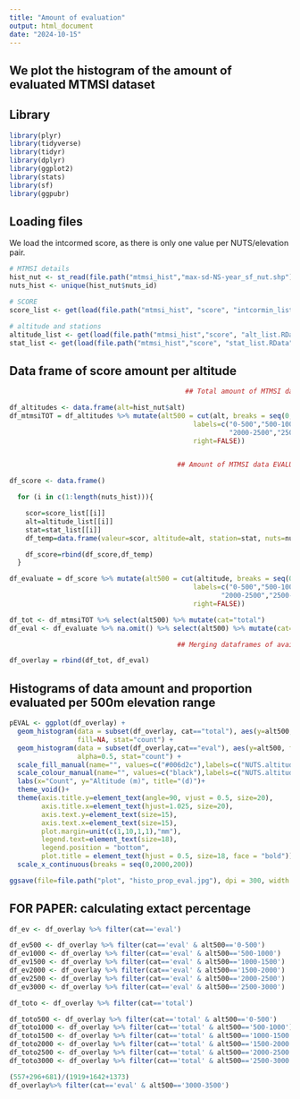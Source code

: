 ```yaml
---
title: "Amount of evaluation"
output: html_document
date: "2024-10-15"
---
```

We plot the histogram of the amount of evaluated MTMSI dataset
---
## Library

```r

library(plyr)
library(tidyverse)
library(tidyr)
library(dplyr)
library(ggplot2)
library(stats)
library(sf)
library(ggpubr)

```

## Loading files
We load the intcormed score, as there is only one value per NUTS/elevation pair.

```r

# MTMSI details
hist_nut <- st_read(file.path("mtmsi_hist","max-sd-NS-year_sf_nut.shp")) 
nuts_hist <- unique(hist_nut$nuts_id)

# SCORE
score_list <- get(load(file.path("mtmsi_hist", "score", "intcormin_list.RData"))) 

# altitude and stations
altitude_list <- get(load(file.path("mtmsi_hist","score", "alt_list.RData"))) # valeur d'altitudes par nuts
stat_list <- get(load(file.path("mtmsi_hist","score", "stat_list.RData"))) # nb stations par altitude par nuts (nested list)

```

## Data frame of score amount per altitude

```r

                                            ## Total amount of MTMSI data ##

df_altitudes <- data.frame(alt=hist_nut$alt)
df_mtmsiTOT = df_altitudes %>% mutate(alt500 = cut(alt, breaks = seq(0,3500,500), 
                                              labels=c("0-500","500-1000","1000-1500","1500-2000",
                                                       "2000-2500","2500-3000", "3000-3500"), 
                                              right=FALSE))


                                          ## Amount of MTMSI data EVALUATED ##

df_score <- data.frame()

  for (i in c(1:length(nuts_hist))){

    scor=score_list[[i]]
    alt=altitude_list[[i]]
    stat=stat_list[[i]]
    df_temp=data.frame(valeur=scor, altitude=alt, station=stat, nuts=nuts_hist[i])

    df_score=rbind(df_score,df_temp)
  }

df_evaluate = df_score %>% mutate(alt500 = cut(altitude, breaks = seq(0,3500,500), 
                                              labels=c("0-500","500-1000","1000-1500","1500-2000",
                                                     "2000-2500","2500-3000","3000-3500"), 
                                              right=FALSE)) 

df_tot <- df_mtmsiTOT %>% select(alt500) %>% mutate(cat="total")
df_eval <- df_evaluate %>% na.omit() %>% select(alt500) %>% mutate(cat="eval")

                                          ## Merging dataframes of available and evaluated MTMSI ##

df_overlay = rbind(df_tot, df_eval)

```

## Histograms of data amount and proportion evaluated per 500m elevation range

```r

pEVAL <- ggplot(df_overlay) +
  geom_histogram(data = subset(df_overlay, cat=="total"), aes(y=alt500, color=cat), 
                 fill=NA, stat="count") +
  geom_histogram(data = subset(df_overlay,cat=="eval"), aes(y=alt500, fill=cat), 
                 alpha=0.5, stat="count") +
  scale_fill_manual(name="", values=c("#006d2c"),labels=c("NUTS.altitude evaluated")) +
  scale_colour_manual(name="", values=c("black"),labels=c("NUTS.altitude tot")) +
  labs(x="Count", y="Altitude (m)", title="(d)")+
  theme_void()+
  theme(axis.title.y=element_text(angle=90, vjust = 0.5, size=20), 
        axis.title.x=element_text(hjust=1.025, size=20),
        axis.text.y=element_text(size=15),
        axis.text.x=element_text(size=15),
        plot.margin=unit(c(1,10,1,1),"mm"),
        legend.text=element_text(size=18),
        legend.position = "bottom",
        plot.title = element_text(hjust = 0.5, size=18, face = "bold"))+
  scale_x_continuous(breaks = seq(0,2000,200))

ggsave(file=file.path("plot", "histo_prop_eval.jpg"), dpi = 300, width = 8, height = 5)

```

## FOR PAPER: calculating extact percentage 

```r

df_ev <- df_overlay %>% filter(cat=='eval')

df_ev500 <- df_overlay %>% filter(cat=='eval' & alt500=='0-500')
df_ev1000 <- df_overlay %>% filter(cat=='eval' & alt500=='500-1000')
df_ev1500 <- df_overlay %>% filter(cat=='eval' & alt500=='1000-1500')
df_ev2000 <- df_overlay %>% filter(cat=='eval' & alt500=='1500-2000')
df_ev2500 <- df_overlay %>% filter(cat=='eval' & alt500=='2000-2500')
df_ev3000 <- df_overlay %>% filter(cat=='eval' & alt500=='2500-3000')

df_toto <- df_overlay %>% filter(cat=='total')

df_toto500 <- df_overlay %>% filter(cat=='total' & alt500=='0-500')
df_toto1000 <- df_overlay %>% filter(cat=='total' & alt500=='500-1000')
df_toto1500 <- df_overlay %>% filter(cat=='total' & alt500=='1000-1500')
df_toto2000 <- df_overlay %>% filter(cat=='total' & alt500=='1500-2000')
df_toto2500 <- df_overlay %>% filter(cat=='total' & alt500=='2000-2500')
df_toto3000 <- df_overlay %>% filter(cat=='total' & alt500=='2500-3000')

(557+296+681)/(1919+1642+1373)
df_overlay%>% filter(cat=='eval' & alt500=='3000-3500')

```


